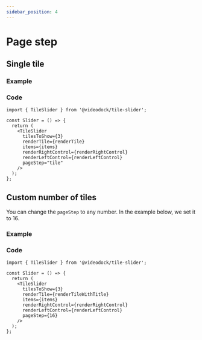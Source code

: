 ```yaml
---
sidebar_position: 4
---
```


# Page step

## Single tile

### Example


<TileSlider tilesToShow={3} pageStep="tile" renderTile={renderTile} items={items} renderRightControl={renderRightControl} renderLeftControl={renderLeftControl} />

### Code

```tsx
import { TileSlider } from '@videodock/tile-slider';

const Slider = () => {
  return (
    <TileSlider
      tilesToShow={3}
      renderTile={renderTile}
      items={items}
      renderRightControl={renderRightControl}
      renderLeftControl={renderLeftControl}
      pageStep="tile"
    />
  );
};
```

## Custom number of tiles

You can change the `pageStep` to any number. In the example below, we set it to 16.

### Example

<TileSlider tilesToShow={3} pageStep={16} renderTile={renderTileWithTitle} items={moreItems} renderRightControl={renderRightControl} renderLeftControl={renderLeftControl} />

### Code

```tsx
import { TileSlider } from '@videodock/tile-slider';

const Slider = () => {
  return (
    <TileSlider
      tilesToShow={3}
      renderTile={renderTileWithTitle}
      items={items}
      renderRightControl={renderRightControl}
      renderLeftControl={renderLeftControl}
      pageStep={16}
    />
  );
};
```
